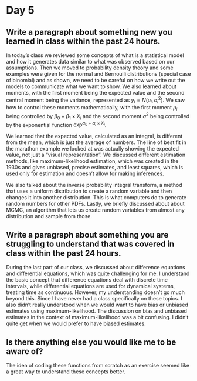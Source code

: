 
# Day 5

## Write a paragraph about something new you learned in class within the past 24 hours.

In today's class we reviewed some concepts of what is a statistical model and how it generates data similar to what was observed based on our assumptions. Then we moved to probability density theory and some examples were given for the normal and Bernoulli distributions (special case of binomial) and as shown, we need to be careful on how we write out the models to communicate what we want to show. We also learned about moments, with the first moment being the expected value and the second central moment being the variance, represented as $y_i= N(\mu_i, \sigma^2_i)$.  We saw how to control these moments mathematically, with the first moment $\mu_i$ being controlled by $\beta_0 + \beta_1 \times X_i$ and the second moment $\sigma^2$ being controlled by the exponential function $\exp^{\alpha_0 + \alpha_i \times X_i}$.

We learned that the expected value, calculated as an integral, is different from the mean, which is just the average of numbers. The line of best fit in the marathon example we looked at was actually showing the expected value, not just a "visual representation". We discussed different estimation methods, like maximum-likelihood estimation, which was created in the 1930s and gives unbiased, precise estimates, and least squares, which is used only for estimation and doesn't allow for making inferences.

We also talked about the inverse probability integral transform, a method that uses a uniform distribution to create a random variable and then changes it into another distribution. This is what computers do to generate random numbers for other PDFs. Lastly, we briefly discussed about about MCMC, an algorithm that lets us create random variables from almost any distribution and sample from those. 


## Write a  paragraph about something you are struggling to understand that was covered in class within the past 24 hours.

During the last part of our class, we discussed about difference equations and differential equations, which was quite challenging for me. I understand the basic concept that difference equations deal with discrete time intervals, while differential equations are used for dynamical systems, treating time as continuous. However, my understanding doesn't go much beyond this. Since I have never had a class specifically on these topics. I also didn't really understood when we would want to have bias or unbiased estimates using maximum-likelihood. The discussion on bias and unbiased estimates in the context of maximum-likelihood was a bit confusing. I didn't quite get  when we would prefer to have biased estimates.

## Is there anything else you would like me to be aware of?

The idea of coding these functions from scratch as an exercise seemed like a great way to understand these concepts better.  



